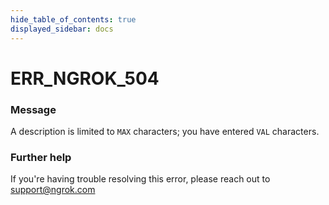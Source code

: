 ```yaml
---
hide_table_of_contents: true
displayed_sidebar: docs
---
```



# ERR_NGROK_504

### Message

A description is limited to `MAX` characters; you have entered `VAL` characters.

<ErrorDetails error="err_ngrok_504" />

### Further help

If you're having trouble resolving this error, please reach out to [support@ngrok.com](mailto:support@ngrok.com?subject=Help%20with%20ERR_NGROK_504)
